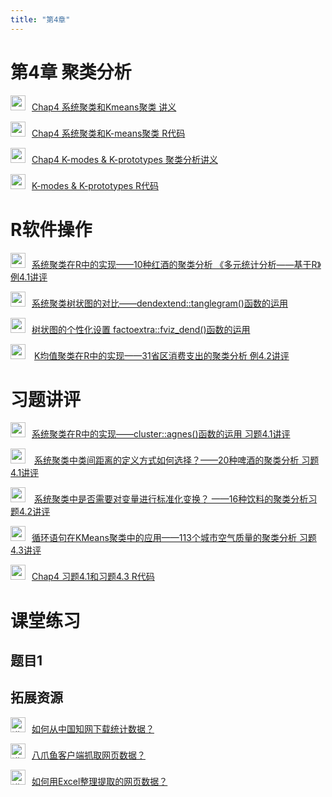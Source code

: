 ```yaml
---
title: "第4章"
---
```


# 第4章 聚类分析

<img src="img/teacher.png" style="width: 24px; height: 24px;margin-right: 10px">[Chap4 系统聚类和Kmeans聚类 讲义](https://lizongzhang.github.io/mvs25/chap4slide.html)

<img src="img/code.png" style="width: 24px; height: 24px;margin-right: 10px">[Chap4 系统聚类和K-means聚类 R代码](https://lizongzhang.github.io/mvs25/4R.html)
  
<img src="img/teacher.png" style="width: 24px; height: 24px;margin-right: 10px">[Chap4 K-modes & K-prototypes 聚类分析讲义](https://lizongzhang.github.io/mvs25/L4kmodes.html)

<img src="img/code.png" style="width: 24px; height: 24px;margin-right: 10px">[K-modes & K-prototypes R代码](https://lizongzhang.github.io/mvs25/kmodesR.html)


  
# R软件操作 
    
<img src="img/video.png"  style="width: 24px; height: 24px;margin-right: 10px">[系统聚类在R中的实现——10种红酒的聚类分析 《多元统计分析——基于R》例4.1讲评](https://www.bilibili.com/video/BV1fV4y1K7vV)
  
<img src="img/video.png"  style="width: 24px; height: 24px;margin-right: 10px">[系统聚类树状图的对比——dendextend::tanglegram()函数的运用](https://www.bilibili.com/video/BV1oe411L7jC/) 
      
<img src="img/video.png"  style="width: 24px; height: 24px;margin-right: 10px">[树状图的个性化设置 factoextra::fviz_dend()函数的运用](https://www.bilibili.com/video/BV1YT411K7LZ/) 
      
<img src="img/video.png"  style="width: 24px; height: 24px;margin-right: 10px"> [K均值聚类在R中的实现——31省区消费支出的聚类分析 例4.2讲评](https://www.bilibili.com/video/BV1Ht4y1P7ed/)       

# 习题讲评

<img src="img/video.png"  style="width: 24px; height: 24px;margin-right: 10px">[系统聚类在R中的实现——cluster::agnes()函数的运用 习题4.1讲评](https://www.bilibili.com/video/BV1dB4y1L7S9/)  

<img src="img/video.png"  style="width: 24px; height: 24px;margin-right: 10px"> [系统聚类中类间距离的定义方式如何选择？——20种啤酒的聚类分析 习题4.1讲评](https://www.bilibili.com/video/BV1tN4y1K7rA/) 

<img src="img/video.png"  style="width: 24px; height: 24px;margin-right: 10px"> [系统聚类中是否需要对变量进行标准化变换？ ——16种饮料的聚类分析习题4.2讲评](https://www.bilibili.com/video/BV1td4y1M7Zr/) 

<img src="img/video.png"  style="width: 24px; height: 24px;margin-right: 10px">[循环语句在KMeans聚类中的应用——113个城市空气质量的聚类分析 习题4.3讲评](ps://www.bilibili.com/video/BV1524y1R7jx/)  

<img src="img/code.png" style="width: 24px; height: 24px;margin-right: 10px">[Chap4 习题4.1和习题4.3 R代码](https://lizongzhang.github.io/mvs25/4solutions.html)


# 课堂练习

## 题目1 

## 拓展资源

<img src="img/video.png" alt="讲义" style="width: 24px; height: 24px;margin-right: 10px">[如何从中国知网下载统计数据？](https://www.bilibili.com/video/BV19m4y1F7FE/)

<img src="img/video.png" alt="讲义" style="width: 24px; height: 24px;margin-right: 10px">[八爪鱼客户端抓取网页数据？](https://www.bilibili.com/video/BV18u411D7GM/)

<img src="img/video.png" alt="讲义" style="width: 24px; height: 24px;margin-right: 10px">[如何用Excel整理提取的网页数据？](https://www.bilibili.com/video/BV1HL411N7BG/)











